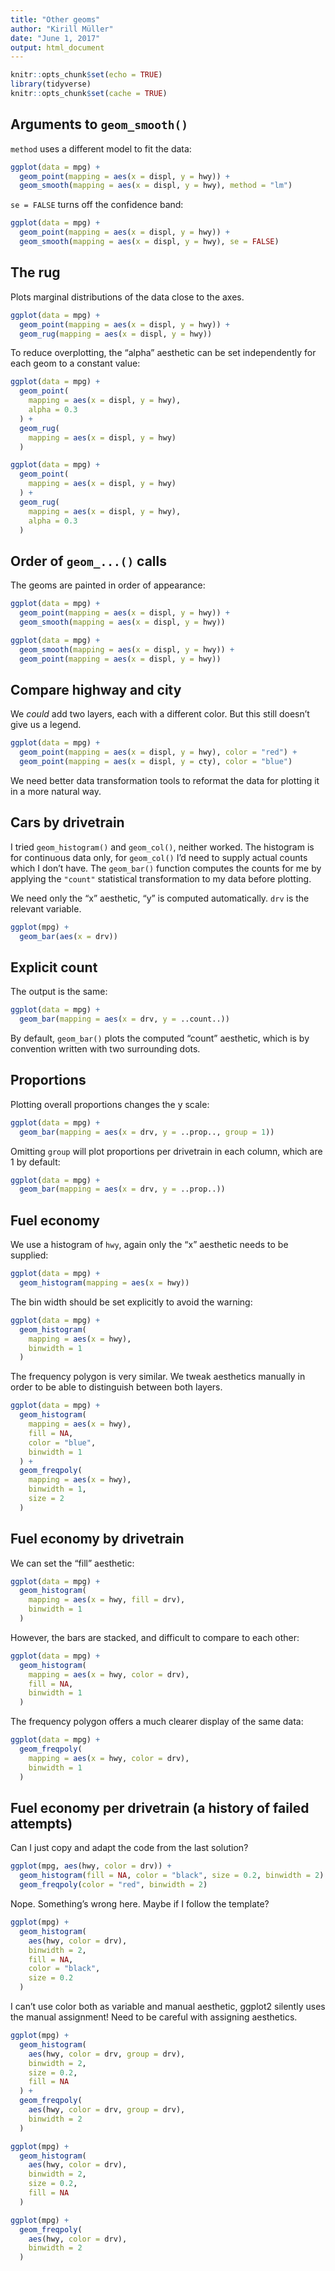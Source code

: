 ```yaml
---
title: "Other geoms"
author: "Kirill Müller"
date: "June 1, 2017"
output: html_document
---
```


```r
knitr::opts_chunk$set(echo = TRUE)
library(tidyverse)
knitr::opts_chunk$set(cache = TRUE)
```

## Arguments to `geom_smooth()`

`method` uses a different model to fit the data:

```r
ggplot(data = mpg) +
  geom_point(mapping = aes(x = displ, y = hwy)) +
  geom_smooth(mapping = aes(x = displ, y = hwy), method = "lm")
```

`se = FALSE` turns off the confidence band:

```r
ggplot(data = mpg) +
  geom_point(mapping = aes(x = displ, y = hwy)) +
  geom_smooth(mapping = aes(x = displ, y = hwy), se = FALSE)
```


## The rug

Plots marginal distributions of the data close to the axes.

```r
ggplot(data = mpg) +
  geom_point(mapping = aes(x = displ, y = hwy)) +
  geom_rug(mapping = aes(x = displ, y = hwy))
```

To reduce overplotting, the "alpha" aesthetic can be set independently for each geom to a constant value:

```r
ggplot(data = mpg) +
  geom_point(
    mapping = aes(x = displ, y = hwy),
    alpha = 0.3
  ) +
  geom_rug(
    mapping = aes(x = displ, y = hwy)
  )
```

```r
ggplot(data = mpg) +
  geom_point(
    mapping = aes(x = displ, y = hwy)
  ) +
  geom_rug(
    mapping = aes(x = displ, y = hwy),
    alpha = 0.3
  )
```


## Order of `geom_...()` calls

The geoms are painted in order of appearance:

```r
ggplot(data = mpg) +
  geom_point(mapping = aes(x = displ, y = hwy)) +
  geom_smooth(mapping = aes(x = displ, y = hwy))
```

```r
ggplot(data = mpg) +
  geom_smooth(mapping = aes(x = displ, y = hwy)) +
  geom_point(mapping = aes(x = displ, y = hwy))
```


## Compare highway and city

We *could* add two layers, each with a different color. But this still doesn't give us a legend.

```r
ggplot(data = mpg) +
  geom_point(mapping = aes(x = displ, y = hwy), color = "red") +
  geom_point(mapping = aes(x = displ, y = cty), color = "blue")
```

We need better data transformation tools to reformat the data for plotting it in a more natural way.

## Cars by drivetrain

I tried `geom_histogram()` and `geom_col()`, neither worked. The histogram is for continuous data only, for `geom_col()` I'd need to supply actual counts which I don't have. The `geom_bar()` function computes the counts for me by applying the `"count"` statistical transformation to my data before plotting.

We need only the "x" aesthetic, "y" is computed automatically. `drv` is the relevant variable.

```r
ggplot(mpg) +
  geom_bar(aes(x = drv))
```

## Explicit count

The output is the same:

```r
ggplot(data = mpg) +
  geom_bar(mapping = aes(x = drv, y = ..count..))
```

By default, `geom_bar()` plots the computed "count" aesthetic, which is by convention written with two surrounding dots.


## Proportions

Plotting overall proportions changes the y scale:

```r
ggplot(data = mpg) +
  geom_bar(mapping = aes(x = drv, y = ..prop.., group = 1))
```

Omitting `group` will plot proportions per drivetrain in each column, which are 1 by default:

```r
ggplot(data = mpg) +
  geom_bar(mapping = aes(x = drv, y = ..prop..))
```


## Fuel economy

We use a histogram of `hwy`, again only the "x" aesthetic needs to be supplied:

```r
ggplot(data = mpg) +
  geom_histogram(mapping = aes(x = hwy))
```

The bin width should be set explicitly to avoid the warning:

```r
ggplot(data = mpg) +
  geom_histogram(
    mapping = aes(x = hwy),
    binwidth = 1
  )
```

The frequency polygon is very similar. We tweak aesthetics manually in order to be able to distinguish between both layers.

```r
ggplot(data = mpg) +
  geom_histogram(
    mapping = aes(x = hwy),
    fill = NA,
    color = "blue",
    binwidth = 1
  ) +
  geom_freqpoly(
    mapping = aes(x = hwy),
    binwidth = 1,
    size = 2
  )
```


## Fuel economy by drivetrain

We can set the "fill" aesthetic:

```r
ggplot(data = mpg) +
  geom_histogram(
    mapping = aes(x = hwy, fill = drv),
    binwidth = 1
  )
```

However, the bars are stacked, and difficult to compare to each other:

```r
ggplot(data = mpg) +
  geom_histogram(
    mapping = aes(x = hwy, color = drv),
    fill = NA,
    binwidth = 1
  )
```

The frequency polygon offers a much clearer display of the same data:

```r
ggplot(data = mpg) +
  geom_freqpoly(
    mapping = aes(x = hwy, color = drv),
    binwidth = 1
  )
```

## Fuel economy per drivetrain (a history of failed attempts)

Can I just copy and adapt the code from the last solution?

```r
ggplot(mpg, aes(hwy, color = drv)) +
  geom_histogram(fill = NA, color = "black", size = 0.2, binwidth = 2) +
  geom_freqpoly(color = "red", binwidth = 2)
```

Nope. Something's wrong here. Maybe if I follow the template?

```r
ggplot(mpg) +
  geom_histogram(
    aes(hwy, color = drv),
    binwidth = 2,
    fill = NA,
    color = "black",
    size = 0.2
  )
```

I can't use color both as variable and manual aesthetic, ggplot2 silently uses the manual assignment! Need to be careful with assigning aesthetics.


```r
ggplot(mpg) +
  geom_histogram(
    aes(hwy, color = drv, group = drv),
    binwidth = 2,
    size = 0.2,
    fill = NA
  ) +
  geom_freqpoly(
    aes(hwy, color = drv, group = drv),
    binwidth = 2
  )
```



```r
ggplot(mpg) +
  geom_histogram(
    aes(hwy, color = drv),
    binwidth = 2,
    size = 0.2,
    fill = NA
  )
```


```r
ggplot(mpg) +
  geom_freqpoly(
    aes(hwy, color = drv),
    binwidth = 2
  )
```
